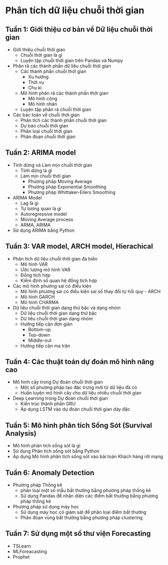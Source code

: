 
# Phân tích dữ liệu chuỗi thời gian 

## Tuần 1: Giới thiệu cơ bản về Dữ liệu chuỗi thời gian {-}

- Giới thiệu chuỗi thời gian
    - Chuỗi thời gian là gì
    - Luyện tập chuỗi thời gian trên Pandas và Numpy
- Phân rã các thành phần dữ liệu chuỗi thời gian
    - Các thành phần chuỗi thời gian
        - Xu hướng
        - Thời vụ
        - Chu kì
    - Mô hình phân rã các thành phần thời gian
        - Mô hình cộng
        - Mô hình nhân
    - Luyện tập phân rã chuỗi thời gian
- Các bác toán về chuỗi thời gian
    - Phân tích các thành phần chuỗi thời gian
    - Dự báo chuỗi thời gian
    - Phân loại chuỗi thời gian
    - Phân đoạn chuỗi thời gian

## Tuần 2: ARIMA model {-}

- Tính dừng và Làm mịn chuỗi thời gian
    - Tính dừng là gì
    - Làm mịn chuỗi thời gian
        - Phương pháp Moving Average
        - Phương pháp Exponential Smoothing
        - Phương pháp Whittaker-Eilers Smoothing
- ARIMA Model
    - Lag là gì
    - Tự tương quan là gì
    - Autoregressive model
    - Moving Average process
    - ARMA, ARIMA
- Sử dụng ARIMA bằng Python

## Tuần 3: VAR model, ARCH model, Hierachical  {-}

- Phân tích dữ liệu chuỗi thời gian đa biến 
    - Mô hình VAR
    - Ước lượng mô hình VAR
    - Đồng tích hợp
    - Kiểm định số quan hệ đồng tích hợp
- Các mô hình phương sai có điều kiện
    - Mô hình phương sai có điều kiện sai số thay đổi tự hồi quy - ARCH
    - Mô hình GARCH
    - Mô hình CHARMA
- Dữ liệu chuỗi thời gian dạng thứ bậc và dạng nhóm
    - Dữ liệu chuỗi thời gian dạng thứ bậc
    - Dữ liêu chuỗi thời gian dạng nhóm
    - Hướng tiếp cận đơn giản
        - Bottom-up
        - Top-down
        - Middle-out
    - Hướng tiếp cận ma trận


## Tuần 4: Các thuật toán dự đoán mô hình nâng cao  {-}

- Mô hình cây trong Dự đoán chuỗi thời gian
    - Một số phương pháp tạo đặc trưng mới từ dữ liệu đã có
    - Huấn luyện mô hình cây cho dữ liệu nhiều chuỗi thời gian
- Deep Learning trong Dự đoán chuỗi thời gian
    - Kiến trúc thành phần GRU
    - Áp dụng LSTM vào dự đoán chuỗi thời gian dày đặc 


## Tuần 5: Mô hình phân tích Sống Sót (Survival Analysis) {-}

- Mô hình phân tích sống sót là gì
- Sử dụng Phân tích sống sót bằng Python
- Áp dụng Mô hình phân tích sống sót vào bài toán Khách hàng rời mạng 

## Tuần 6: Anomaly Detection {-}

- Phương pháp Thống kê
    - phân loại một số mẫu bất thường bằng phương pháp thống kê
    - Sử dụng Pandas để nhận diện các điểm bất thường bằng phương pháp thống kê
- Phương pháp sử dụng máy học
    - Sử dụng máy học có giám sát để phân loại điểm bất thường
    - Phân đoạn vùng bất thường bằng phương pháp clustering

## Tuần 7: Sử dụng một số thư viện Forecasting {-}
- TSLearn
- MLForeacasting
- Prophet